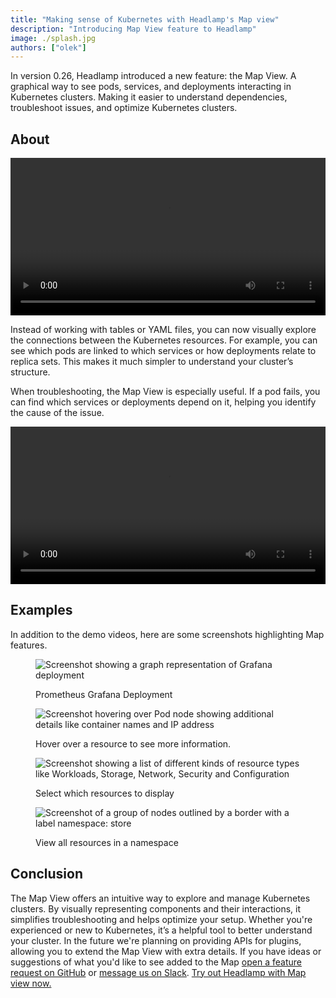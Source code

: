 ```yaml
---
title: "Making sense of Kubernetes with Headlamp's Map view"
description: "Introducing Map View feature to Headlamp"
image: ./splash.jpg
authors: ["olek"]
---
```



In version 0.26, Headlamp introduced a new feature: the Map View. A graphical way to see pods, services, and deployments interacting in Kubernetes clusters. Making it easier to understand dependencies, troubleshoot issues, and optimize Kubernetes clusters.

<!--truncate-->

## About

<p>
  <video controls width="100%">
    <source src={mapDemo} type="video/mp4" />
  </video>
</p>

Instead of working with tables or YAML files, you can now visually explore the connections between the Kubernetes resources. For example, you can see which pods are linked to which services or how deployments relate to replica sets. This makes it much simpler to understand your cluster’s structure.

When troubleshooting, the Map View is especially useful. If a pod fails, you can find which services or deployments depend on it, helping you identify the cause of the issue.

<p>
  <video controls width="100%">
    <source src={identifyProblems} type="video/mp4" />
  </video>
</p>

## Examples

In addition to the demo videos, here are some screenshots highlighting Map features.

<figure style={{ margin:"0 0 2rem 0" }}>

![Screenshot showing a graph representation of Grafana deployment](./grafana.png)

<figcaption>Prometheus Grafana Deployment</figcaption>

</figure>

<figure style={{ margin: "0 0 2rem 0" }}>

![Screenshot hovering over Pod node showing additional details like container names and IP address](./grafana-glance.png)

<figcaption>Hover over a resource to see more information.</figcaption>

</figure>

<figure style={{ margin: "0 0 2rem 0" }}>

![Screenshot showing a list of different kinds of resource types like Workloads, Storage, Network, Security and Configuration](./picker.png)

<figcaption>Select which resources to display</figcaption>

</figure>

<figure style={{ margin: "0 0 2rem 0" }}>

![Screenshot of a group of nodes outlined by a border with a label namespace: store](./namespace-group.png)

<figcaption>View all resources in a namespace</figcaption>

</figure>

## Conclusion

The Map View offers an intuitive way to explore and manage Kubernetes clusters.
By visually representing components and their interactions, it simplifies troubleshooting and helps optimize your setup. Whether you're experienced or new to Kubernetes, it’s a helpful tool to better understand your cluster.
In the future we're planning on providing APIs for plugins, allowing you to extend the Map View with extra details. If you have ideas or suggestions of what you'd like to see added to the Map [open a feature request on GitHub](https://github.com/kubernetes-sigs/headlamp/issues/new/choose) or [message us on Slack](https://kubernetes.slack.com/messages/headlamp).
[Try out Headlamp with Map view now.](/docs/latest/installation/)
